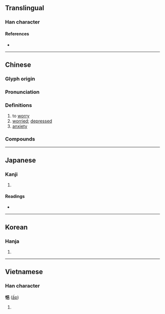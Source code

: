 {{character info/new}}
==Translingual==

===Han character===
{{Han char|rn=61|rad=心|as=07|sn=10|four=96017|canj=PRAU|ids=⿰忄邑}}

====References====
* {{Han ref|kx=0387.130|dkj=10655|dj=0719.230|hdz=42305.060|uh=6092|ud=24722|bh=D1A5|bd=53669}}

----

==Chinese==
{{zh-forms}}

===Glyph origin===
{{Han etym}}

===Pronunciation===
{{zh-pron
|m=yì
|c=jap1
|mc=y
|oc=y
|cat=v,a,n
}}

===Definitions===
{{zh-hanzi}}

# to [[worry]]
# [[worried]]; [[depressed]]
# [[anxiety]]

===Compounds===
{{zh-der|悒悒不歡|憂悒|悒鬱不忿|悒悒不快|悒鬱|悒憤|悒悒不樂|悒悒|悒怏|鬱悒|悒鬱寡歡}}

----

==Japanese==

===Kanji===
{{ja-kanji|grade=|rs=心07}}

# {{rfdef|ja|sort=心07}}

====Readings====
* {{ja-readings|on=[[ゆう]] (yū)|kun=[[うれえる]] (ureeru)}}

----

==Korean==

===Hanja===
{{ko-hanja|hangeul=읍|eumhun=|rv=eup|mr=ŭp|y=up}}

# {{rfdef|ko|sort=心07}}

----

==Vietnamese==

===Han character===
'''悒''' ([[ấp]])

# {{rfdef|vi}}

{{cln|vi|Han tu}}